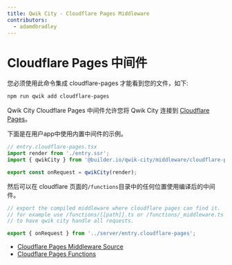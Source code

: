 ```yaml
---
title: Qwik City - Cloudflare Pages Middleware
contributors:
  - adamdbradley
---
```


# Cloudflare Pages 中间件

您必须使用此命令集成 cloudflare-pages 才能看到您的文件，如下:

```bash
npm run qwik add cloudflare-pages
```

Qwik City Cloudflare Pages 中间件允许您将 Qwik City 连接到 [Cloudflare Pages](https://pages.cloudflare.com/)。

下面是在用户app中使用内置中间件的示例。

```typescript
// entry.cloudflare-pages.tsx
import render from './entry.ssr';
import { qwikCity } from '@builder.io/qwik-city/middleware/cloudflare-pages';

export const onRequest = qwikCity(render);
```

然后可以在 cloudflare 页面的`/functions`目录中的任何位置使用编译后的中间件。

```typescript
// export the compiled middleware where cloudflare pages can find it.
// for example use /functions/[[path]].ts or /functions/_middleware.ts
// to have qwik city handle all requests.

export { onRequest } from '../server/entry.cloudflare-pages';
```

- [Cloudflare Pages Middleware Source](https://github.com/BuilderIO/qwik/tree/main/packages/qwik-city/middleware/cloudflare-pages/index.ts)
- [Cloudflare Pages Functions](https://developers.cloudflare.com/pages/platform/functions/)
